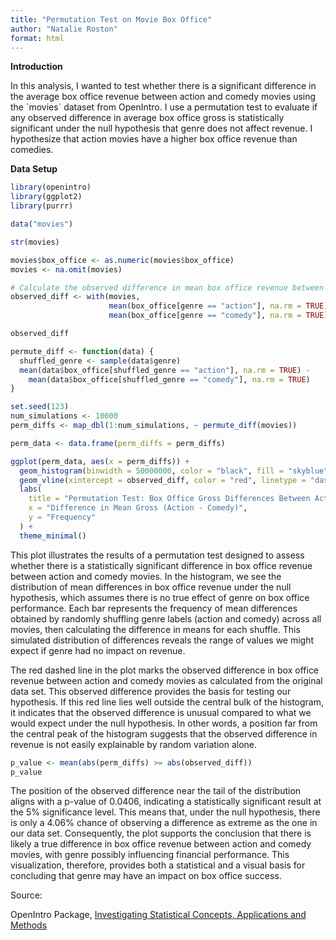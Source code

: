 ```yaml
---
title: "Permutation Test on Movie Box Office"
author: "Natalie Roston"
format: html
---
```


**Introduction**

In this analysis, I wanted to test whether there is a significant difference in the average box office revenue between action and comedy movies using the \`movies\` dataset from OpenIntro. I use a permutation test to evaluate if any observed difference in average box office gross is statistically significant under the null hypothesis that genre does not affect revenue. I hypothesize that action movies have a higher box office revenue than comedies.

**Data Setup**

```r
library(openintro)
library(ggplot2)
library(purrr)

data("movies")

str(movies)
```

```r
movies$box_office <- as.numeric(movies$box_office)  
movies <- na.omit(movies)  

# Calculate the observed difference in mean box office revenue between action and comedy movies
observed_diff <- with(movies, 
                      mean(box_office[genre == "action"], na.rm = TRUE) - 
                      mean(box_office[genre == "comedy"], na.rm = TRUE))

observed_diff

```

```r
permute_diff <- function(data) {
  shuffled_genre <- sample(data$genre)
  mean(data$box_office[shuffled_genre == "action"], na.rm = TRUE) - 
    mean(data$box_office[shuffled_genre == "comedy"], na.rm = TRUE)
}

```

```r
set.seed(123) 
num_simulations <- 10000
perm_diffs <- map_dbl(1:num_simulations, ~ permute_diff(movies))

```

```r
perm_data <- data.frame(perm_diffs = perm_diffs)

ggplot(perm_data, aes(x = perm_diffs)) +
  geom_histogram(binwidth = 50000000, color = "black", fill = "skyblue", alpha = 0.7) +
  geom_vline(xintercept = observed_diff, color = "red", linetype = "dashed", size = 1) +
  labs(
    title = "Permutation Test: Box Office Gross Differences Between Action and Comedy Movies",
    x = "Difference in Mean Gross (Action - Comedy)",
    y = "Frequency"
  ) +
  theme_minimal()

```

This plot illustrates the results of a permutation test designed to assess whether there is a statistically significant difference in box office revenue between action and comedy movies. In the histogram, we see the distribution of mean differences in box office revenue under the null hypothesis, which assumes there is no true effect of genre on box office performance. Each bar represents the frequency of mean differences obtained by randomly shuffling genre labels (action and comedy) across all movies, then calculating the difference in means for each shuffle. This simulated distribution of differences reveals the range of values we might expect if genre had no impact on revenue.

The red dashed line in the plot marks the observed difference in box office revenue between action and comedy movies as calculated from the original data set. This observed difference provides the basis for testing our hypothesis. If this red line lies well outside the central bulk of the histogram, it indicates that the observed difference is unusual compared to what we would expect under the null hypothesis. In other words, a position far from the central peak of the histogram suggests that the observed difference in revenue is not easily explainable by random variation alone.

```r
p_value <- mean(abs(perm_diffs) >= abs(observed_diff))
p_value

```

The position of the observed difference near the tail of the distribution aligns with a p-value of 0.0406, indicating a statistically significant result at the 5% significance level. This means that, under the null hypothesis, there is only a 4.06% chance of observing a difference as extreme as the one in our data set. Consequently, the plot supports the conclusion that there is likely a true difference in box office revenue between action and comedy movies, with genre possibly influencing financial performance. This visualization, therefore, provides both a statistical and a visual basis for concluding that genre may have an impact on box office success.

Source:

OpenIntro Package, [Investigating Statistical Concepts, Applications and Methods](http://www.rossmanchance.com/iscam2/data/movies03.txt)
